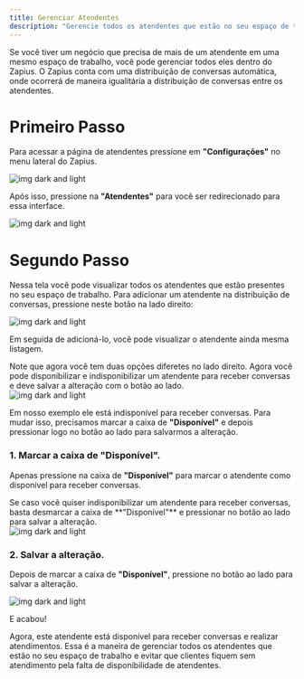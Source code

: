 ```yaml
---
title: Gerenciar Atendentes
description: "Gerencie todos os atendentes que estão no seu espaço de trabalho."
---
```


Se você tiver um negócio que precisa de mais de um atendente em uma mesmo espaço de trabalho, você pode gerenciar todos eles dentro do Zapius. O Zapius conta com uma distribuição de conversas automática, onde ocorrerá de maneira igualitária a distribuição de conversas entre os atendentes.

# Primeiro Passo

Para acessar a página de atendentes pressione em **"Configurações"** no menu lateral do Zapius.

<Frame>
  <div className="w-full flex justify-center">
    <img
      alt="img dark and light"
      className="dark:block"
      class="shadow-lg rounded-lg"
      src="/images/atendentes/menu-configuracoes.png"
    />
  </div>
</Frame>

Após isso, pressione na **"Atendentes"** para você ser redirecionado para essa interface.

<Frame>
  <div className="w-full flex justify-center">
    <img
      alt="img dark and light"
      className="dark:block"
      class="shadow-lg rounded-lg"
      src="/images/atendentes/aba-atendentes.png"
    />
  </div>
</Frame>

# Segundo Passo

Nessa tela você pode visualizar todos os atendentes que estão presentes no seu espaço de trabalho. Para adicionar um atendente na distribuição de conversas, pressione neste botão na lado direito:

<Frame>
  <div className="w-full flex justify-center">
    <img
      alt="img dark and light"
      className="dark:block"
      class="shadow-lg rounded-lg"
      src="/images/atendentes/adicionar-atendentes.png"
    />
  </div>
</Frame>

Em seguida de adicioná-lo, você pode visualizar o atendente ainda mesma listagem.

<Warning>
  Note que agora você tem duas opções diferetes no lado direito. Agora você pode
  disponibilizar e indisponibilizar um atendente para receber conversas e deve
  salvar a alteração com o botão ao lado.
</Warning>

<Frame>
  <div className="w-full flex justify-center">
    <img
      alt="img dark and light"
      className="dark:block"
      class="shadow-lg rounded-lg"
      src="/images/atendentes/atendente-adicionado.png"
    />
  </div>
</Frame>

Em nosso exemplo ele está indisponível para receber conversas. Para mudar isso, precisamos marcar a caixa de **"Disponível"** e depois pressionar logo no botão ao lado para salvarmos a alteração.

### 1. Marcar a caixa de "Disponível".

Apenas pressione na caixa de **"Disponível"** para marcar o atendente como disponível para receber conversas.

<Info>
  Se caso você quiser indisponibilizar um atendente para receber conversas,
  basta desmarcar a caixa de **"Disponível"** e pressionar no botão ao lado para
  salvar a alteração.
</Info>

<Frame>
  <div className="w-full flex justify-center">
    <img
      alt="img dark and light"
      className="dark:block"
      class="shadow-lg rounded-lg"
      src="/images/atendentes/marcar-atendentes.png"
    />
  </div>
</Frame>

### 2. Salvar a alteração.

Depois de marcar a caixa de **"Disponível"**, pressione no botão ao lado para salvar a alteração.

<Frame>
  <div className="w-full flex justify-center">
    <img
      alt="img dark and light"
      className="dark:block"
      class="shadow-lg rounded-lg"
      src="/images/atendentes/salvar-atendentes.png"
    />
  </div>
</Frame>

E acabou!

Agora, este atendente está disponível para receber conversas e realizar atendimentos. Essa é a maneira de gerenciar todos os atendentes que estão no seu espaço de trabalho e evitar que clientes fiquem sem atendimento pela falta de disponibilidade de atendentes.
